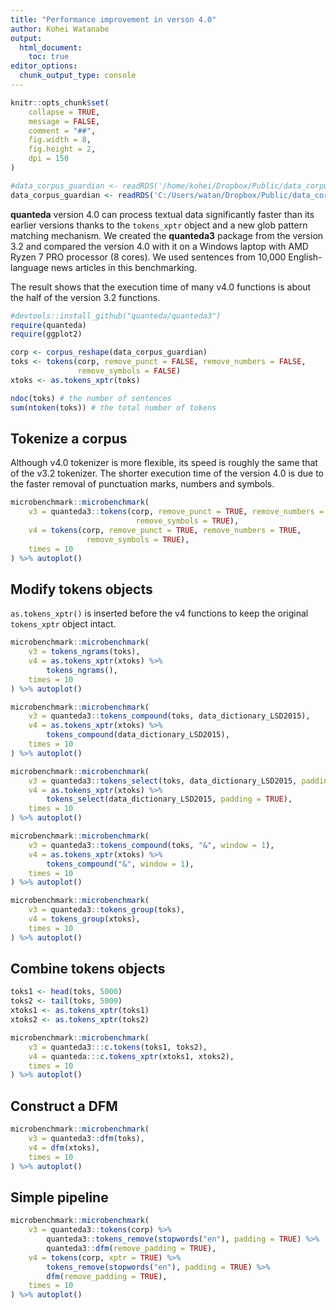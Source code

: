 ```yaml
---
title: "Performance improvement in verson 4.0"
author: Kohei Watanabe
output:  
  html_document:
    toc: true
editor_options: 
  chunk_output_type: console
---
```


```r
knitr::opts_chunk$set(
    collapse = TRUE,
    message = FALSE,
    comment = "##",
    fig.width = 8, 
    fig.height = 2, 
    dpi = 150
)
```

```r
#data_corpus_guardian <- readRDS('/home/kohei/Dropbox/Public/data_corpus_guardian2016-10k.rds') 
data_corpus_guardian <- readRDS('C:/Users/watan/Dropbox/Public/data_corpus_guardian2016-10k.rds')
```

**quanteda** version 4.0 can process textual data significantly faster than its earlier versions thanks to the `tokens_xptr` object and a new glob pattern matching mechanism. We created the **quanteda3** package from the version 3.2 and compared the version 4.0 with it on a Windows laptop with AMD Ryzen 7 PRO processor (8 cores). We used sentences from 10,000 English-language news articles in this benchmarking.

The result shows that the execution time of many v4.0 functions is about the half of the version 3.2 functions.

```r
#devtools::install_github("quanteda/quanteda3")
require(quanteda)
require(ggplot2)

corp <- corpus_reshape(data_corpus_guardian)
toks <- tokens(corp, remove_punct = FALSE, remove_numbers = FALSE, 
               remove_symbols = FALSE)
xtoks <- as.tokens_xptr(toks)

ndoc(toks) # the number of sentences
sum(ntoken(toks)) # the total number of tokens
```

## Tokenize a corpus

Although v4.0 tokenizer is more flexible, its speed is roughly the same that of the v3.2 tokenizer. The shorter execution time of the version 4.0 is due to the faster removal of punctuation marks, numbers and symbols.

```r
microbenchmark::microbenchmark(
    v3 = quanteda3::tokens(corp, remove_punct = TRUE, remove_numbers = TRUE, 
                            remove_symbols = TRUE),
    v4 = tokens(corp, remove_punct = TRUE, remove_numbers = TRUE, 
                 remove_symbols = TRUE),
    times = 10
) %>% autoplot()
```

## Modify tokens objects

`as.tokens_xptr()` is inserted before the v4 functions to keep the original `tokens_xptr` object intact.

```r
microbenchmark::microbenchmark(
    v3 = tokens_ngrams(toks),
    v4 = as.tokens_xptr(xtoks) %>% 
        tokens_ngrams(),
    times = 10
) %>% autoplot()

microbenchmark::microbenchmark(
    v3 = quanteda3::tokens_compound(toks, data_dictionary_LSD2015),
    v4 = as.tokens_xptr(xtoks) %>% 
        tokens_compound(data_dictionary_LSD2015),
    times = 10
) %>% autoplot()

microbenchmark::microbenchmark(
    v3 = quanteda3::tokens_select(toks, data_dictionary_LSD2015, padding = TRUE),
    v4 = as.tokens_xptr(xtoks) %>% 
        tokens_select(data_dictionary_LSD2015, padding = TRUE),
    times = 10
) %>% autoplot()

microbenchmark::microbenchmark(
    v3 = quanteda3::tokens_compound(toks, "&", window = 1),
    v4 = as.tokens_xptr(xtoks) %>% 
        tokens_compound("&", window = 1),
    times = 10
) %>% autoplot()

microbenchmark::microbenchmark(
    v3 = quanteda3::tokens_group(toks),
    v4 = tokens_group(xtoks),
    times = 10
) %>% autoplot()
```

## Combine tokens objects

```r
toks1 <- head(toks, 5000)
toks2 <- tail(toks, 5000)
xtoks1 <- as.tokens_xptr(toks1)
xtoks2 <- as.tokens_xptr(toks2)

microbenchmark::microbenchmark(
    v3 = quanteda3:::c.tokens(toks1, toks2),
    v4 = quanteda:::c.tokens_xptr(xtoks1, xtoks2),
    times = 10
) %>% autoplot()
```

## Construct a DFM

```r
microbenchmark::microbenchmark(
    v3 = quanteda3::dfm(toks),
    v4 = dfm(xtoks),
    times = 10
) %>% autoplot()
```

## Simple pipeline

```r
microbenchmark::microbenchmark(
    v3 = quanteda3::tokens(corp) %>% 
        quanteda3::tokens_remove(stopwords("en"), padding = TRUE) %>% 
        quanteda3::dfm(remove_padding = TRUE),
    v4 = tokens(corp, xptr = TRUE) %>% 
        tokens_remove(stopwords("en"), padding = TRUE) %>% 
        dfm(remove_padding = TRUE),
    times = 10
) %>% autoplot()
```

